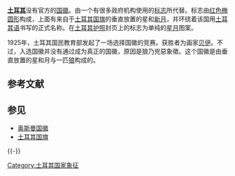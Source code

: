 {{Infobox coat of arms
|name             = 土耳其共和国国徽
|image            = Emblem of Turkey.svg
|image_width      = 150px
|middle           = Emblem of the Republic of Turkey.svg
|middle_width     = 100px
|middle_caption   = 只用于[[土耳其驻外机构列表|使馆]]
|lesser           = Coat of arms of Turkey Shield.svg
|lesser_width     = 100px
|lesser_caption   = 1925年选出来的设计，但从没使用过
|image2           = 
|image2_width     = 100px
|image2_caption   = 土耳其政府所使用的非正式版本
|image3           = Insigne Turciae.svg
|image3_width     = 100px
|image3_caption   = 1925年选出来的另一个设计，但从没使用过
|armiger          = {{flag|Turkey}}
|year_adopted     = 
|crest            = 
|torse            = 
|shield           = 
|supporters       = 
|compartment      = 
|motto            = 
|orders           = 
|other_elements   = 
|earlier_versions = 
|use = 用于[[土耳其政治|土耳其护照]]<ref>[http://en.wikipedia.org/wiki/File:TurkishPassport.png]{{dead link|date=2018年2月 |bot=InternetArchiveBot |fix-attempted=yes }}</ref><ref>{{Cite web |url=http://en.wikipedia.org/wiki/File:TurkishSpecialPassport.png |title=存档副本 |accessdate=2009-01-20 |archive-date=2015-08-21 |archive-url=https://web.archive.org/web/20150821105025/https://en.wikipedia.org/wiki/File:TurkishSpecialPassport.png |dead-url=no }}</ref><ref>{{Cite web |url=http://en.wikipedia.org/wiki/File:T%C3%BCrk_pasaportu_turkish_pasport_t%C3%BCrkischer_pass_passaporto_turco.png |title=存档副本 |accessdate=2009-01-20 |archive-date=2015-08-21 |archive-url=https://web.archive.org/web/20150821105118/https://en.wikipedia.org/wiki/File:T%C3%BCrk_pasaportu_turkish_pasport_t%C3%BCrkischer_pass_passaporto_turco.png |dead-url=no }}</ref>，签证<ref>{{Cite web |url=http://www.turkeytravelplanner.com/AssetsTurkey/TravelDetails/BorderFormalities/visa-stamp.jpg |title=存档副本 |accessdate=2009-01-20 |archive-date=2016-12-15 |archive-url=https://web.archive.org/web/20161215055543/http://www.turkeytravelplanner.com/AssetsTurkey/TravelDetails/BorderFormalities/visa-stamp.jpg |dead-url=no }}</ref>和身份证<ref>.[http://fotogaleri.hurriyet.com.tr/GaleriDetay.aspx?cid=18506&p=1&rid=2] {{Wayback|url=http://fotogaleri.hurriyet.com.tr/GaleriDetay.aspx?cid=18506&p=1&rid=2 |date=20150220141350 }}</ref>
}}

'''[[土耳其|土耳其]]'''没有官方的[[国徽|国徽]]。由一个有很多政府机构使用的[[标志|标志]]所代替。标志由[[红色|红色]][[椭圆形|椭圆形]]构成，上面有来自于[[土耳其国旗|土耳其国旗]]的垂直放置的星和[[新月|新月]]，并环绕着该国用[[土耳其语|土耳其语]]书写的正式名称。在[[土耳其政治|土耳其护照]]封页上的标志为单纯的[[星月|星月]]图案。

1925年，土耳其国民教育部发起了一场选择国徽的竞赛。获胜者为画家{{lang|en|纳米克·伊斯梅尔|Namık İsmail}}[[贝伊|贝伊]]。不过，入选国徽并没有通过成为真正的国徽，原因是狼乃兇惡象徵。这个国徽是由垂直放置的星和月与一匹[[狼|狼]]构成的。

==参考文献==
{{Reflist}}

==参见==
*[[奥斯曼国徽|奥斯曼国徽]]
*[[土耳其国旗|土耳其国旗]]

{{-}}
{{亚洲题目|國徽}}
{{欧洲题目|国徽}}

[[Category:土耳其国家象征|Category:土耳其国家象征]]
